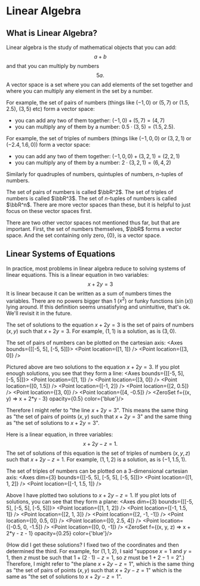 
# Linear Algebra

## What is Linear Algebra?
Linear algebra is the study of mathematical objects that you can add:
$$a+b$$
and that you can multiply by numbers
$$5a.$$
A vector space is a set where you can add elements of the set together and where you can multiply any element in the set by a number.

For example, the set of pairs of numbers (things like $(-1, 0)$ or $(5, 7)$ or $(1.5, 2.5)$, $(3, 5)$ etc) form a vector space:
- you can add any two of them together: $(-1, 0) + (5, 7) = (4, 7)$
- you can multiply any of them by a number: $0.5\cdot(3, 5) = (1.5, 2.5)$.

For example, the set of triples of numbers (things like $(-1, 0, 0)$ or $(3, 2, 1)$ or $(-2.4, 1.6, 0)$) form a vector space:
- you can add any two of them together: $(-1, 0, 0) + (3, 2, 1) = (2, 2, 1)$
- you can multiply any of them by a number: $2\cdot(3, 2, 1) = (6, 4, 2)$

Similarly for quadruples of numbers, quintuples of numbers, $n$-tuples of numbers.

The set of pairs of numbers is called $\bbR^2$. The set of triples of numbers is called $\bbR^3$. The set of $n$-tuples of numbers is called $\bbR^n$. There are more vector spaces than these, but it is helpful to just focus on these vector spaces first.

There are two other vector spaces not mentioned thus far, but that are important. First, the set of numbers themselves, $\bbR$ forms a vector space. And the set containing only zero, $\{0\}$, is a vector space.

## Linear Systems of Equations
In practice, most problems in linear algebra reduce to solving systems of linear equations. This is a linear equation in two variables:
$$x + 2y = 3$$
It is linear because it can be written as a sum of numbers times the variables. There are no powers bigger than 1 ($x^2$) or funky functions ($\sin(x)$) lying around. If this definition seems unsatisfying and unintuitive, that's ok. We'll revisit it in the future.

The set of solutions to the equation $x + 2y = 3$ is the set of pairs of numbers $(x, y)$ such that $x + 2y = 3$. For example, $(1, 1)$ is a solution, as is $(3, 0)$.

The set of pairs of numbers can be plotted on the cartesian axis:
<Axes bounds={[[-5, 5], [-5, 5]]}>
  <Point location={[1, 1]} />
  <Point location={[3, 0]} />
</Axes>

Pictured above are two solutions to the equation $x + 2y = 3$. If you plot enough solutions, you see that they form a line:
<Axes bounds={[[-5, 5], [-5, 5]]}>
  <Point location={[1, 1]} />
  <Point location={[3, 0]} />
  <Point location={[0, 1.5]} />
  <Point location={[-1, 2]} />
  <Point location={[2, 0.5]} />
  <Point location={[3, 0]} />
  <Point location={[4, -0.5]} />
  <ZeroSet f={(x, y) => x + 2*y - 3} opacity={0.5} color={'blue'}/>
</Axes>

Therefore I might refer to "the line $x + 2y = 3$". This means the same thing as "the set of pairs of points $(x, y)$ such that $x + 2y = 3$" and the same thing as "the set of solutions to $x + 2y = 3$".

Here is a linear equation, in three variables:
$$x + 2y - z = 1.$$
The set of solutions of this equation is the set of triples of numbers $(x, y, z)$ such that $x + 2y -z = 1$. For example, $(1, 1, 2)$ is a solution, as is $(-1, 1.5, 1)$.

The set of triples of numbers can be plotted on a 3-dimensional cartesian axis:
<Axes dim={3} bounds={[[-5, 5], [-5, 5], [-5, 5]]}>
  <Point location={[1, 1, 2]} />
  <Point location={[-1, 1.5, 1]} />
</Axes>

Above I have plotted two solutions to $x + 2y - z = 1$. If you plot lots of solutions, you can see that they form a plane:
<Axes dim={3} bounds={[[-5, 5], [-5, 5], [-5, 5]]}>
  <Point location={[1, 1, 2]} />
  <Point location={[-1, 1.5, 1]} />
  <Point location={[2, 1, 3]} />
  <Point location={[2, -1, -1]} />
  <Point location={[0, 0.5, 0]} />
  <Point location={[0, 2.5, 4]} />
  <Point location={[-0.5, 0, -1.5]} />
  <Point location={[0, 0, -1]} />
  <ZeroSet f={(x, y, z) => x + 2*y - z - 1} opacity={0.25} color={'blue'}/>
</Axes>

(How did I get these solutions? I fixed two of the coordinates and then determined the third. For example, for $(1, 1, 2)$, I said "suppose $x=1$ and $y=1$, then $z$ must be such that $1 + (2\cdot 1) - z = 1$, so $z$ must be $1 + 2 - 1 = 2$".) Therefore, I might refer to "the plane $x + 2y - z = 1$", which is the same thing as "the set of pairs of points $(x, y)$ such that $x + 2y - z = 1$" which is the same as "the set of solutions to $x + 2y - z = 1$".

